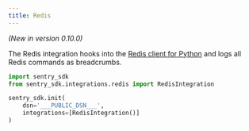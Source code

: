 ```yaml
---
title: Redis
---
```


<!-- NOTE: Due to being in common, redirects are in vercel.json -->

_(New in version 0.10.0)_

The Redis integration hooks into the [Redis client for Python](https://pypi.org/project/redis/) and logs all Redis commands as <PlatformLink to="/enriching-events/breadcrumbs/">breadcrumbs</PlatformLink>.

```python
import sentry_sdk
from sentry_sdk.integrations.redis import RedisIntegration

sentry_sdk.init(
    dsn='___PUBLIC_DSN___',
    integrations=[RedisIntegration()]
)
```
